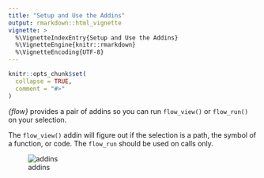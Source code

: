 ```yaml
---
title: "Setup and Use the Addins"
output: rmarkdown::html_vignette
vignette: >
  %\VignetteIndexEntry{Setup and Use the Addins}
  %\VignetteEngine{knitr::rmarkdown}
  %\VignetteEncoding{UTF-8}
---
```


```r
knitr::opts_chunk$set(
  collapse = TRUE,
  comment = "#>"
)
```

*{flow}* provides a pair of addins so you can run `flow_view()` or `flow_run()` on
your selection.

The `flow_view()` addin will figure out if the selection is a path, the 
symbol of a function, or code. The `flow_run` should be used on calls only.

![addins](addins.gif)
